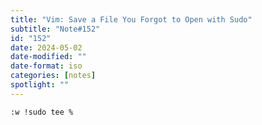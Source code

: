 ```yaml
---
title: "Vim: Save a File You Forgot to Open with Sudo"
subtitle: "Note#152"
id: "152"
date: 2024-05-02
date-modified: ""
date-format: iso
categories: [notes]
spotlight: ""
---
```

```vim
:w !sudo tee %
```
